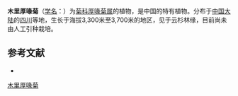 {{Speciesbox
| name = 木里厚喙菊
| status = 
| status_system = 
| image =
| genus = Dubyaea
| species = muliensis
| authority = Shih in Act.
}}

'''木里厚喙菊'''（[[学名|学名]]：{{lang|la|''Dubyaea muliensis''}}）为[[菊科|菊科]][[厚喙菊属|厚喙菊属]]的植物，是中国的特有植物。分布于[[中国大陆|中国大陆]]的[[四川|四川]]等地，生长于海拔3,300米至3,700米的地区，见于云杉林缘，目前尚未由人工引种栽培。

== 参考文献 ==
<div class="references-small">
* {{cite web| url =http://www.bioinfo.cn/db05/KmzwSpecies.php?action=view&id=4730| title =木里厚喙菊| work =《中国高等植物数据库全库》| publisher =中国科学院微生物研究所| author =昆明植物研究所| accessdate =2009-02-25| deadurl =yes| archiveurl =https://web.archive.org/web/20160305005852/http://www.bioinfo.cn/db05/KmzwSpecies.php?action=view&id=4730| archivedate =2016-03-05}}
</div>
{{Taxonbar|from=Q11093182}}

[[Category:厚喙菊属|木里厚喙菊]]


{{植物小作品}}